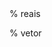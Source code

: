 
::: {.content-hidden}

\providecommand{\reais}{\mathbb{R}}           % reais
\renewcommand{\vec}[1]{\mathbf{#1}}           % vetor

:::
